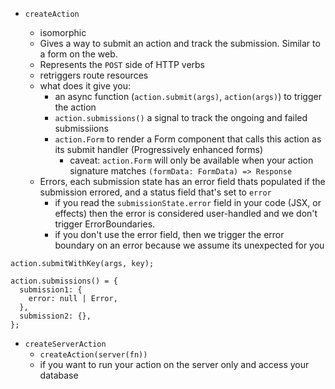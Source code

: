 <Title>Actions</Title>

- `createAction`

  - isomorphic
  - Gives a way to submit an action and track the submission. Similar to a form on the web.
  - Represents the `POST` side of HTTP verbs
  - retriggers route resources
  - what does it give you:
    - an async function (`action.submit(args)`, `action(args)`) to trigger the action
    - `action.submissions()` a signal to track the ongoing and failed submissiions
    - `action.Form` to render a Form component that calls this action as its submit handler (Progressively enhanced forms)
      - caveat: `action.Form` will only be available when your action signature matches `(formData: FormData) => Response`
  - Errors, each submission state has an error field thats populated if the submission errored, and a status field that's set to `error`
    - if you read the `submissionState.error` field in your code (JSX, or effects) then the error is considered user-handled and we don't trigger ErrorBoundaries.
    - if you don't use the error field, then we trigger the error boundary on an error because we assume its unexpected for you

```tsx
action.submitWithKey(args, key);

action.submissions() = {
  submission1: {
    error: null | Error,
  },
  submission2: {},
};
```

- `createServerAction`
  - `createAction(server(fn))`
  - if you want to run your action on the server only and access your database
